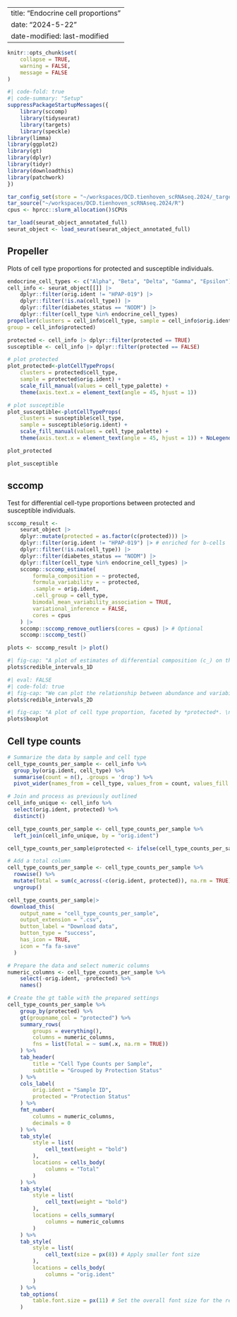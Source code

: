 
---
title: "Endocrine cell proportions"
date: "2024-5-22" 
date-modified: last-modified
---

```r
knitr::opts_chunk$set(
    collapse = TRUE,
    warning = FALSE,
    message = FALSE
)
```


```r
#| code-fold: true
#| code-summary: "Setup"
suppressPackageStartupMessages({
    library(sccomp)
    library(tidyseurat)
    library(targets)
    library(speckle)
library(limma)
library(ggplot2)
library(gt)
library(dplyr)
library(tidyr)
library(downloadthis)
library(patchwork)
})

tar_config_set(store = "~/workspaces/DCD.tienhoven_scRNAseq.2024/_targets")
tar_source("~/workspaces/DCD.tienhoven_scRNAseq.2024/R")
cpus <- hprcc::slurm_allocation()$CPUs

tar_load(seurat_object_annotated_full)
seurat_object <- load_seurat(seurat_object_annotated_full)

```

## Propeller

Plots of cell type proportions for protected and susceptible individuals.

```r
endocrine_cell_types <- c("Alpha", "Beta", "Delta", "Gamma", "Epsilon")
cell_info <- seurat_object[[]] |>
    dplyr::filter(orig.ident != "HPAP-019") |>
    dplyr::filter(!is.na(cell_type)) |>
    dplyr::filter(diabetes_status == "NODM") |>
    dplyr::filter(cell_type %in% endocrine_cell_types)
propeller(clusters = cell_info$cell_type, sample = cell_info$orig.ident,
group = cell_info$protected)

protected <- cell_info |> dplyr::filter(protected == TRUE) 
susceptible <- cell_info |> dplyr::filter(protected == FALSE)

# plot protected
plot_protected<-plotCellTypeProps(
    clusters = protected$cell_type,
    sample = protected$orig.ident) +
    scale_fill_manual(values = cell_type_palette) +
    theme(axis.text.x = element_text(angle = 45, hjust = 1)) 

# plot susceptible
plot_susceptible<-plotCellTypeProps(
    clusters = susceptible$cell_type,
    sample = susceptible$orig.ident) +
    scale_fill_manual(values = cell_type_palette) +
    theme(axis.text.x = element_text(angle = 45, hjust = 1)) + NoLegend()

plot_protected

plot_susceptible
```

## sccomp 

Test for differential cell-type proportions between protected and susceptible individuals.

```r
sccomp_result <-
    seurat_object |>
    dplyr::mutate(protected = as.factor(c(protected))) |>
    dplyr::filter(orig.ident != "HPAP-019") |> # enriched for b-cells
    dplyr::filter(!is.na(cell_type)) |>
    dplyr::filter(diabetes_status == "NODM") |>
    dplyr::filter(cell_type %in% endocrine_cell_types) |>
    sccomp::sccomp_estimate(
        formula_composition = ~ protected,
        formula_variability = ~ protected,
        .sample = orig.ident,
        .cell_group = cell_type,
        bimodal_mean_variability_association = TRUE,
        variational_inference = FALSE,
        cores = cpus
    ) |>
    sccomp::sccomp_remove_outliers(cores = cpus) |> # Optional
    sccomp::sccomp_test()

plots <- sccomp_result |> plot()
```

```r
#| fig-cap: "A plot of estimates of differential composition (c_) on the x-axis and differential variability (v_) on the y-axis. The error bars represent 95% credible intervals. The dashed lines represent the minimal effect that the hypothesis test is based on. An effect is labelled as significant if bigger than the minimal effect according to the 95% credible interval."
plots$credible_intervals_1D
```

```r
#| eval: FALSE
#| code-fold: true
#| fig-cap: "We can plot the relationship between abundance and variability. As we can see below, they are positively correlated, you also appreciate that this relationship is by model for single cell RNA sequencing data."
plots$credible_intervals_2D
```

```r
#| fig-cap: "A plot of cell type proportion, faceted by *protected*. \n The blue boxplots represent the posterior predictive check. If the model is likely to be descriptively adequate to the data, the blue box plot should roughly overlay with the black box plot, which represents the observed data. The colour coding represents the significant associations for composition and/or variability."
plots$boxplot
```

## Cell type counts

```r
# Summarize the data by sample and cell type
cell_type_counts_per_sample <- cell_info %>%
  group_by(orig.ident, cell_type) %>%
  summarise(count = n(), .groups = 'drop') %>%
  pivot_wider(names_from = cell_type, values_from = count, values_fill = list(count = 0))

# Join and process as previously outlined
cell_info_unique <- cell_info %>%
  select(orig.ident, protected) %>%
  distinct()

cell_type_counts_per_sample <- cell_type_counts_per_sample %>%
  left_join(cell_info_unique, by = "orig.ident")

cell_type_counts_per_sample$protected <- ifelse(cell_type_counts_per_sample$protected, "Protected", "Susceptible")

# Add a total column
cell_type_counts_per_sample <- cell_type_counts_per_sample %>%
  rowwise() %>%
  mutate(Total = sum(c_across(-c(orig.ident, protected)), na.rm = TRUE)) %>%
  ungroup()

cell_type_counts_per_sample|>
 download_this(
    output_name = "cell_type_counts_per_sample",
    output_extension = ".csv",
    button_label = "Download data",
    button_type = "success",
    has_icon = TRUE,
    icon = "fa fa-save"
  )
```

```r
# Prepare the data and select numeric columns
numeric_columns <- cell_type_counts_per_sample %>%
    select(-orig.ident, -protected) %>%
    names()

# Create the gt table with the prepared settings
cell_type_counts_per_sample %>%
    group_by(protected) %>%
    gt(groupname_col = "protected") %>%
    summary_rows(
        groups = everything(),
        columns = numeric_columns,
        fns = list(Total = ~ sum(.x, na.rm = TRUE))
    ) %>%
    tab_header(
        title = "Cell Type Counts per Sample",
        subtitle = "Grouped by Protection Status"
    ) %>%
    cols_label(
        orig.ident = "Sample ID",
        protected = "Protection Status"
    ) %>%
    fmt_number(
        columns = numeric_columns,
        decimals = 0
    ) %>%
    tab_style(
        style = list(
            cell_text(weight = "bold")
        ),
        locations = cells_body(
            columns = "Total"
        )
    ) %>%
    tab_style(
        style = list(
            cell_text(weight = "bold")
        ),
        locations = cells_summary(
            columns = numeric_columns
        )
    ) %>%
    tab_style(
        style = list(
            cell_text(size = px(8)) # Apply smaller font size
        ),
        locations = cells_body(
            columns = "orig.ident"
        )
    ) %>%
    tab_options(
        table.font.size = px(11) # Set the overall font size for the rest of the table
    ) 
```
